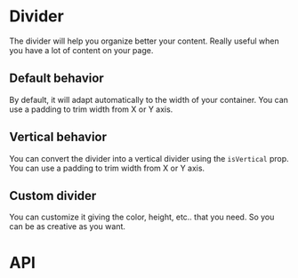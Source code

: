


<Meta of={DividerMeta} />

# Divider

The divider will help you organize better your content. Really useful when you have a lot of content on your page.

<Canvas of={DividerMeta.Playground} />

<Controls />

## Default behavior

By default, it will adapt automatically to the width of your container. You can use a padding to trim width from X or Y axis.

<Canvas of={DividerMeta.Default} />

## Vertical behavior

You can convert the divider into a vertical divider using the `isVertical` prop. You can use a padding to trim width from X or Y axis.

<Canvas of={DividerMeta.Vertical} />

## Custom divider

You can customize it giving the color, height, etc.. that you need. So you can be as creative as you want.

<Canvas>
	<Story of={DividerMeta.CustomColor} />
	<Story of={DividerMeta.CreativeColor} />
</Canvas>

# API

<ArgTypes of={Divider} />
